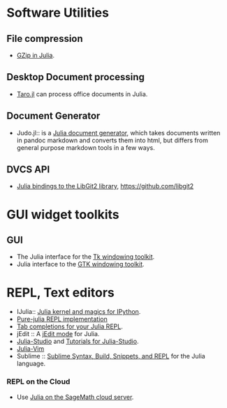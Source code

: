 = Software Utilities = 
== File compression ==
* [https://github.com/jvns/gzip.jl GZip in Julia].


== Desktop Document processing == 
* [https://github.com/aviks/Taro.jl Taro.jl] can process office documents in Julia. 


== Document Generator == 
* Judo.jl:: is a [https://github.com/dcjones/Judo.jl Julia document generator], which takes documents written in pandoc markdown and converts them into html, but differs from general purpose markdown tools in a few ways.

== DVCS API ==
* [https://github.com/jakebolewski/LibGit2.jl Julia bindings to the LibGit2 library], https://github.com/libgit2



= GUI widget toolkits =
== GUI ==
* The Julia interface for the [https://github.com/JuliaLang/Tk.jl Tk windowing toolkit].
* Julia interface to the [https://github.com/JuliaLang/Gtk.jl GTK windowing toolkit].


= REPL, Text editors = 
* IJulia:: [https://github.com/JuliaLang/IJulia.jl Julia kernel and magics for IPython].
* [https://github.com/loladiro/REPL.jl  Pure-julia REPL implementation]
* [https://github.com/loladiro/REPLCompletions.jl  Tab completions for your Julia REPL].
* jEdit :: A [https://github.com/tuckerkevin/jedit-julia jEdit mode] for Julia.
* [http://forio.com/products/julia-studio/ Julia-Studio] and [https://github.com/forio/julia-tutorials Tutorials for Julia-Studio].
* [https://github.com/JuliaLang/julia-vim Julia-Vim]
* Sublime :: [https://github.com/karbarcca/Sublime-Julia Sublime Syntax, Build, Snippets, and REPL] for the Julia language.

=== REPL on the Cloud ===
* Use [https://cloud.sagemath.com Julia on the SageMath cloud server].


